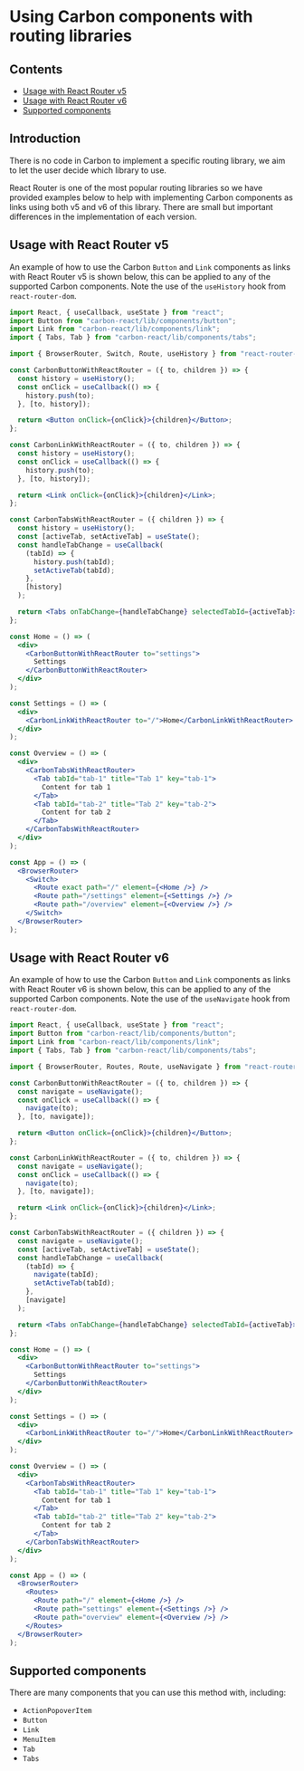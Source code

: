 <Meta title="Documentation/Usage with routing" />

# Using Carbon components with routing libraries

## Contents

- [Usage with React Router v5](#usage-with-react-router-v5)
- [Usage with React Router v6](#usage-with-react-router-v6)
- [Supported components](#supported-components)

## Introduction

There is no code in Carbon to implement a specific routing library, we aim to let the user decide which library to use.

React Router is one of the most popular routing libraries so we have provided examples below to help with implementing Carbon components as links using both v5 and v6 of this library. There are small but important differences in the implementation of each version.

## Usage with React Router v5

An example of how to use the Carbon `Button` and `Link` components as links with React Router v5 is shown below, this can be applied to any of the supported Carbon components.
Note the use of the `useHistory` hook from `react-router-dom`.

```jsx
import React, { useCallback, useState } from "react";
import Button from "carbon-react/lib/components/button";
import Link from "carbon-react/lib/components/link";
import { Tabs, Tab } from "carbon-react/lib/components/tabs";

import { BrowserRouter, Switch, Route, useHistory } from "react-router-dom";

const CarbonButtonWithReactRouter = ({ to, children }) => {
  const history = useHistory();
  const onClick = useCallback(() => {
    history.push(to);
  }, [to, history]);

  return <Button onClick={onClick}>{children}</Button>;
};

const CarbonLinkWithReactRouter = ({ to, children }) => {
  const history = useHistory();
  const onClick = useCallback(() => {
    history.push(to);
  }, [to, history]);

  return <Link onClick={onClick}>{children}</Link>;
};

const CarbonTabsWithReactRouter = ({ children }) => {
  const history = useHistory();
  const [activeTab, setActiveTab] = useState();
  const handleTabChange = useCallback(
    (tabId) => {
      history.push(tabId);
      setActiveTab(tabId);
    },
    [history]
  );

  return <Tabs onTabChange={handleTabChange} selectedTabId={activeTab}>{children}</Tabs>;
};

const Home = () => (
  <div>
    <CarbonButtonWithReactRouter to="settings">
      Settings
    </CarbonButtonWithReactRouter>
  </div>
);

const Settings = () => (
  <div>
    <CarbonLinkWithReactRouter to="/">Home</CarbonLinkWithReactRouter>
  </div>
);

const Overview = () => (
  <div>
    <CarbonTabsWithReactRouter>
      <Tab tabId="tab-1" title="Tab 1" key="tab-1">
        Content for tab 1
      </Tab>
      <Tab tabId="tab-2" title="Tab 2" key="tab-2">
        Content for tab 2
      </Tab>
    </CarbonTabsWithReactRouter>
  </div>
);

const App = () => (
  <BrowserRouter>
    <Switch>
      <Route exact path="/" element={<Home />} />
      <Route path="/settings" element={<Settings />} />
      <Route path="/overview" element={<Overview />} />
    </Switch>
  </BrowserRouter>
);
```

## Usage with React Router v6

An example of how to use the Carbon `Button` and `Link` components as links with React Router v6 is shown below, this can be applied to any of the supported Carbon components.
Note the use of the `useNavigate` hook from `react-router-dom`.

```jsx
import React, { useCallback, useState } from "react";
import Button from "carbon-react/lib/components/button";
import Link from "carbon-react/lib/components/link";
import { Tabs, Tab } from "carbon-react/lib/components/tabs";

import { BrowserRouter, Routes, Route, useNavigate } from "react-router-dom";

const CarbonButtonWithReactRouter = ({ to, children }) => {
  const navigate = useNavigate();
  const onClick = useCallback(() => {
    navigate(to);
  }, [to, navigate]);

  return <Button onClick={onClick}>{children}</Button>;
};

const CarbonLinkWithReactRouter = ({ to, children }) => {
  const navigate = useNavigate();
  const onClick = useCallback(() => {
    navigate(to);
  }, [to, navigate]);

  return <Link onClick={onClick}>{children}</Link>;
};

const CarbonTabsWithReactRouter = ({ children }) => {
  const navigate = useNavigate();
  const [activeTab, setActiveTab] = useState();
  const handleTabChange = useCallback(
    (tabId) => {
      navigate(tabId);
      setActiveTab(tabId);
    },
    [navigate]
  );

  return <Tabs onTabChange={handleTabChange} selectedTabId={activeTab}>{children}</Tabs>;
};

const Home = () => (
  <div>
    <CarbonButtonWithReactRouter to="settings">
      Settings
    </CarbonButtonWithReactRouter>
  </div>
);

const Settings = () => (
  <div>
    <CarbonLinkWithReactRouter to="/">Home</CarbonLinkWithReactRouter>
  </div>
);

const Overview = () => (
  <div>
    <CarbonTabsWithReactRouter>
      <Tab tabId="tab-1" title="Tab 1" key="tab-1">
        Content for tab 1
      </Tab>
      <Tab tabId="tab-2" title="Tab 2" key="tab-2">
        Content for tab 2
      </Tab>
    </CarbonTabsWithReactRouter>
  </div>
);

const App = () => (
  <BrowserRouter>
    <Routes>
      <Route path="/" element={<Home />} />
      <Route path="settings" element={<Settings />} />
      <Route path="overview" element={<Overview />} />
    </Routes>
  </BrowserRouter>
);
```

## Supported components

There are many components that you can use this method with, including:

- `ActionPopoverItem`
- `Button`
- `Link`
- `MenuItem`
- `Tab`
- `Tabs`
